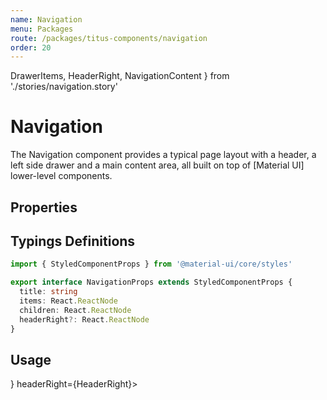 ```yaml
---
name: Navigation
menu: Packages
route: /packages/titus-components/navigation
order: 20
---
```


  DrawerItems,
  HeaderRight,
  NavigationContent
} from './stories/navigation.story'

# Navigation

The Navigation component provides a typical page layout with a header, a left side drawer and a main content area, all built on top of [Material UI] lower-level components.

## Properties

<PropsTable of={NavigationBase} />

## Typings Definitions

```ts
import { StyledComponentProps } from '@material-ui/core/styles'

export interface NavigationProps extends StyledComponentProps {
  title: string
  items: React.ReactNode
  children: React.ReactNode
  headerRight?: React.ReactNode
}
```

## Usage

<Playground>
  <Navigation
    title="Sample navigation"
    items={<DrawerItems />}
    headerRight={HeaderRight}>
    <NavigationContent />
  </Navigation>
</Playground>
